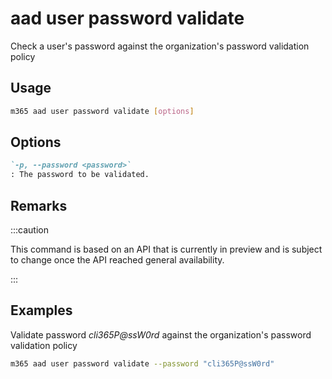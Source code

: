 
# aad user password validate

Check a user's password against the organization's password validation policy

## Usage

```sh
m365 aad user password validate [options]
```

## Options

```md defintion-list
`-p, --password <password>`
: The password to be validated.
```

<Global />

## Remarks

:::caution

This command is based on an API that is currently in preview and is subject to change once the API reached general availability.

:::

## Examples

Validate password _cli365P@ssW0rd_ against the organization's password validation policy

```sh
m365 aad user password validate --password "cli365P@ssW0rd"
```

